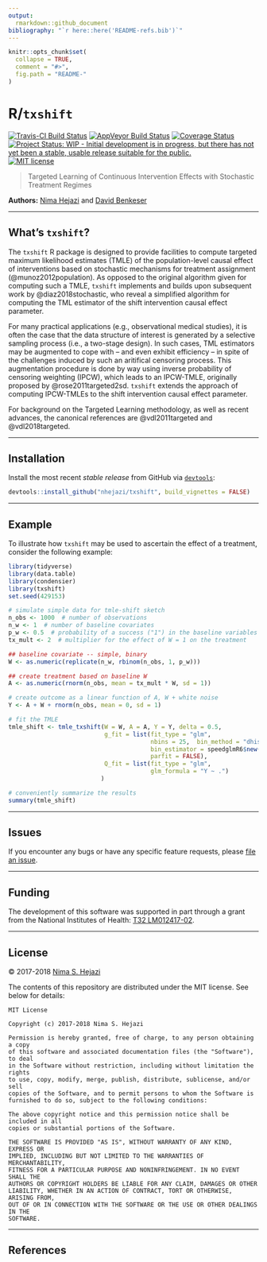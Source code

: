 ```yaml
---
output:
  rmarkdown::github_document
bibliography: "`r here::here('README-refs.bib')`"
---
```


<!-- README.md is generated from README.Rmd. Please edit that file -->

```r
knitr::opts_chunk$set(
  collapse = TRUE,
  comment = "#>",
  fig.path = "README-"
)
```

# R/`txshift`

[![Travis-CI Build Status](https://travis-ci.org/nhejazi/txshift.svg?branch=master)](https://travis-ci.org/nhejazi/txshift)
[![AppVeyor Build  Status](https://ci.appveyor.com/api/projects/status/github/nhejazi/txshift?branch=master&svg=true)](https://ci.appveyor.com/project/nhejazi/txshift)
[![Coverage Status](https://img.shields.io/codecov/c/github/nhejazi/txshift/master.svg)](https://codecov.io/github/nhejazi/txshift?branch=master)
[![Project Status: WIP - Initial development is in progress, but there has not yet been a stable, usable release suitable for the public.](http://www.repostatus.org/badges/latest/wip.svg)](http://www.repostatus.org/#wip)
[![MIT license](http://img.shields.io/badge/license-MIT-brightgreen.svg)](http://opensource.org/licenses/MIT)

> Targeted Learning of Continuous Intervention Effects with Stochastic Treatment
> Regimes

__Authors:__ [Nima Hejazi](https://nimahejazi.org) and [David
Benkeser](https://www.benkeserstatistics.com/)

---

## What's `txshift`?

The `txshift` R package is designed to provide facilities to compute targeted
maximum likelihood estimates (TMLE) of the population-level causal effect of
interventions based on stochastic mechanisms for treatment assignment
(@munoz2012population). As opposed to the original algorithm given for computing
such a TMLE, `txshift ` implements and builds upon subsequent work by
@diaz2018stochastic, who reveal a simplified algorithm for computing the TML
estimator of the shift intervention causal effect parameter.

For many practical applications (e.g., observational medical studies), it is
often the case that the data structure of interest is generated by a selective
sampling process (i.e., a two-stage design). In such cases, TML estimators may
be augmented to cope with -- and even exhibit efficiency -- in spite of the
challenges induced by such an aritifical censoring process. This augmentation
procedure is done by way using inverse probability of censoring weighting
(IPCW), which leads to an IPCW-TMLE, originally proposed by
@rose2011targeted2sd. `txshift` extends the approach of computing IPCW-TMLEs to
the shift intervention causal effect parameter.

For background on the Targeted Learning methodology, as well as recent advances,
the canonical references are @vdl2011targeted and @vdl2018targeted.

---

## Installation

Install the most recent _stable release_ from GitHub via
[`devtools`](https://www.rstudio.com/products/rpackages/devtools/):

```r
devtools::install_github("nhejazi/txshift", build_vignettes = FALSE)
```

---

## Example

To illustrate how `txshift` may be used to ascertain the effect of a treatment,
consider the following example:

```r
library(tidyverse)
library(data.table)
library(condensier)
library(txshift)
set.seed(429153)

# simulate simple data for tmle-shift sketch
n_obs <- 1000  # number of observations
n_w <- 1  # number of baseline covariates
p_w <- 0.5  # probability of a success ("1") in the baseline variables
tx_mult <- 2  # multiplier for the effect of W = 1 on the treatment

## baseline covariate -- simple, binary
W <- as.numeric(replicate(n_w, rbinom(n_obs, 1, p_w)))

## create treatment based on baseline W
A <- as.numeric(rnorm(n_obs, mean = tx_mult * W, sd = 1))

# create outcome as a linear function of A, W + white noise
Y <- A + W + rnorm(n_obs, mean = 0, sd = 1)

# fit the TMLE
tmle_shift <- tmle_txshift(W = W, A = A, Y = Y, delta = 0.5,
                           g_fit = list(fit_type = "glm",
                                        nbins = 25,  bin_method = "dhist",
                                        bin_estimator = speedglmR6$new(),
                                        parfit = FALSE),
                           Q_fit = list(fit_type = "glm",
                                        glm_formula = "Y ~ .")
                          )

# conveniently summarize the results
summary(tmle_shift)
```

---

## Issues

If you encounter any bugs or have any specific feature requests, please [file an
issue](https://github.com/nhejazi/txshift/issues).

---

## Funding

The development of this software was supported in part through a grant from the
National Institutes of Health: [T32
LM012417-02](https://projectreporter.nih.gov/project_info_description.cfm?aid=9248418&icde=37849831&ddparam=&ddvalue=&ddsub=&cr=1&csb=default&cs=ASC&pball=).

---

## License

&copy; 2017-2018 [Nima S. Hejazi](https://nimahejazi.org)

The contents of this repository are distributed under the MIT license. See below
for details:
```
MIT License

Copyright (c) 2017-2018 Nima S. Hejazi

Permission is hereby granted, free of charge, to any person obtaining a copy
of this software and associated documentation files (the "Software"), to deal
in the Software without restriction, including without limitation the rights
to use, copy, modify, merge, publish, distribute, sublicense, and/or sell
copies of the Software, and to permit persons to whom the Software is
furnished to do so, subject to the following conditions:

The above copyright notice and this permission notice shall be included in all
copies or substantial portions of the Software.

THE SOFTWARE IS PROVIDED "AS IS", WITHOUT WARRANTY OF ANY KIND, EXPRESS OR
IMPLIED, INCLUDING BUT NOT LIMITED TO THE WARRANTIES OF MERCHANTABILITY,
FITNESS FOR A PARTICULAR PURPOSE AND NONINFRINGEMENT. IN NO EVENT SHALL THE
AUTHORS OR COPYRIGHT HOLDERS BE LIABLE FOR ANY CLAIM, DAMAGES OR OTHER
LIABILITY, WHETHER IN AN ACTION OF CONTRACT, TORT OR OTHERWISE, ARISING FROM,
OUT OF OR IN CONNECTION WITH THE SOFTWARE OR THE USE OR OTHER DEALINGS IN THE
SOFTWARE.
```

---

## References


